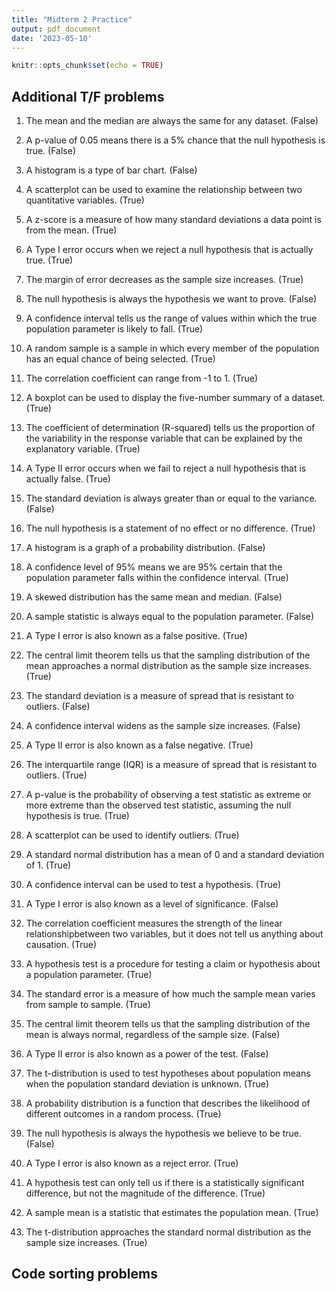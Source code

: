```yaml
---
title: "Midterm 2 Practice"
output: pdf_document
date: '2023-05-10'
---
```


```r
knitr::opts_chunk$set(echo = TRUE)
```

## Additional T/F problems

1. The mean and the median are always the same for any dataset. (False)

2. A p-value of 0.05 means there is a 5% chance that the null hypothesis is true. (False)

3. A histogram is a type of bar chart. (False)

4. A scatterplot can be used to examine the relationship between two quantitative variables. (True)

5. A z-score is a measure of how many standard deviations a data point is from the mean. (True)

6. A Type I error occurs when we reject a null hypothesis that is actually true. (True)

8. The margin of error decreases as the sample size increases. (True)

9. The null hypothesis is always the hypothesis we want to prove. (False)

10. A confidence interval tells us the range of values within which the true population parameter is likely to fall. (True)

11. A random sample is a sample in which every member of the population has an equal chance of being selected. (True)

12. The correlation coefficient can range from -1 to 1. (True)

13. A boxplot can be used to display the five-number summary of a dataset. (True)

14. The coefficient of determination (R-squared) tells us the proportion of the variability in the response variable that can be explained by the explanatory variable. (True)

15. A Type II error occurs when we fail to reject a null hypothesis that is actually false. (True)

16. The standard deviation is always greater than or equal to the variance. (False)

17. The null hypothesis is a statement of no effect or no difference. (True)

18. A histogram is a graph of a probability distribution. (False)

19. A confidence level of 95% means we are 95% certain that the population parameter falls within the confidence interval. (True)

20. A skewed distribution has the same mean and median. (False)

22. A sample statistic is always equal to the population parameter. (False)

24. A Type I error is also known as a false positive. (True)

25. The central limit theorem tells us that the sampling distribution of the mean approaches a normal distribution as the sample size increases. (True)

26. The standard deviation is a measure of spread that is resistant to outliers. (False)

28. A confidence interval widens as the sample size increases. (False)

29. A Type II error is also known as a false negative. (True)

30. The interquartile range (IQR) is a measure of spread that is resistant to outliers. (True)

31. A p-value is the probability of observing a test statistic as extreme or more extreme than the observed test statistic, assuming the null hypothesis is true. (True)

32. A scatterplot can be used to identify outliers. (True)

33. A standard normal distribution has a mean of 0 and a standard deviation of 1. (True)

34. A confidence interval can be used to test a hypothesis. (True)

35. A Type I error is also known as a level of significance. (False)

36. The correlation coefficient measures the strength of the linear relationshipbetween two variables, but it does not tell us anything about causation. (True)

37. A hypothesis test is a procedure for testing a claim or hypothesis about a population parameter. (True)

38. The standard error is a measure of how much the sample mean varies from sample to sample. (True)

40. The central limit theorem tells us that the sampling distribution of the mean is always normal, regardless of the sample size. (False)

41. A Type II error is also known as a power of the test. (False)

42. The t-distribution is used to test hypotheses about population means when the population standard deviation is unknown. (True)

43. A probability distribution is a function that describes the likelihood of different outcomes in a random process. (True)

44. The null hypothesis is always the hypothesis we believe to be true. (False)

46. A Type I error is also known as a reject error. (True)

48. A hypothesis test can only tell us if there is a statistically significant difference, but not the magnitude of the difference. (True)

49. A sample mean is a statistic that estimates the population mean. (True)

50. The t-distribution approaches the standard normal distribution as the sample size increases. (True)

## Code sorting problems


